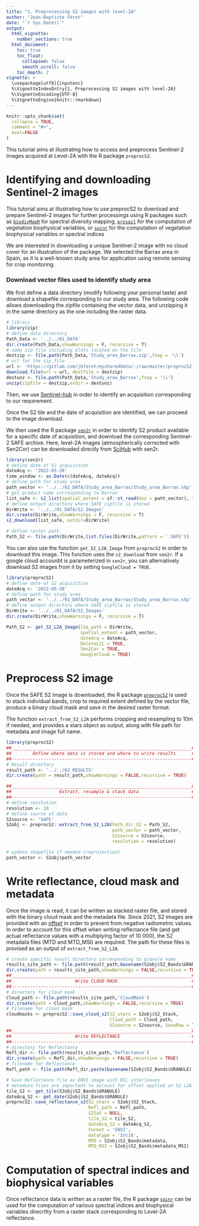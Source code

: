 ```yaml
---
title: "1. Preprocessing S2 images with level-2A"
author: "Jean-Baptiste Féret"
date: "`r Sys.Date()`"
output:
  html_vignette:
    number_sections: true
  html_document:
    toc: true
    toc_float:
      collapsed: false
      smooth_scroll: false
    toc_depth: 2
vignette: >
  \usepackage[utf8]{inputenc}
  %\VignetteIndexEntry{1. Preprocessing S2 images with level-2A}
  %\VignetteEncoding{UTF-8}
  %\VignetteEngine{knitr::rmarkdown}
---
```

  
```r
knitr::opts_chunk$set(
  collapse = TRUE,
  comment = "#>",
  eval=FALSE
)
```

This tutorial aims at illustrating how to access and preprocess Sentinel-2 images acquired at Level-2A with the R package `preprocS2`. 


# Identifying and downloading Sentinel-2 images

This tutorial aims at illustrating how to use preprocS2 to download and prepare Sentinel-2 images for further processings using R packages such as [`biodivMapR`](https://jbferet.github.io/biodivMapR/index.html) for spectral diversity mapping, [`prosail`](https://jbferet.gitlab.io/prosail/index.html) for the computation of vegetation biophysical variables, or [`spinr`](https://gitlab.com/jbferet/spinr) for the computation of vegetation biophysical variables or spectral indices

We are interested in downloading a unique Sentinel-2 image with no cloud cover for an illustration of the package. 
We selected the Barrax area in Spain, as it is a well-known study area for application using remote sensing for crop monitoring. 

### Download vector files used to identify study area

We first define a data directory (modify following your personal taste) and download a shapefile corresponding to our study area.
The following code allows downloading the zipfile containing the vector data, and unzipping it in the same directory as the one including the raster data.

```r
# library
library(zip)
# define data directory
Path_Data <- '../../01_DATA'
dir.create(Path_Data,showWarnings = F, recursive = T)
# name zip file including plots located on the tile
destzip <- file.path(Path_Data,'Study_area_Barrax.zip',fsep = '\\')
# url for the zip file
url <- 'https://gitlab.com/jbferet/myshareddata/-/raw/master/preprocS2_Example/Study_area_Barrax.zip'
download.file(url = url, destfile = destzip)
destunz <- file.path(Path_Data,'Study_area_Barrax',fsep = '\\')
unzip(zipfile = destzip,exdir = destunz)
```



Then, we use [Sentinel-hub](https://apps.sentinel-hub.com/eo-browser/?zoom=11&lat=39.09836&lng=-2.01462&themeId=DEFAULT-THEME&visualizationUrl=https%3A%2F%2Fservices.sentinel-hub.com%2Fogc%2Fwms%2Fbd86bcc0-f318-402b-a145-015f85b9427e&datasetId=S2L2A&fromTime=2021-05-13T00%3A00%3A00.000Z&toTime=2021-05-13T23%3A59%3A59.999Z&layerId=1_TRUE_COLOR) in order to identify an acquisition corresponding to our requirement. 

Once the S2 tile and the date of acquisition are identified, we can proceed to the image download. 

We then used the R package [`sen2r`](https://sen2r.ranghetti.info/) in order to identify S2 product available for a specific date of acquisition, and download the corresponding Sentinel-2 SAFE archive. Here, level-2A images (atmospherically corrected with Sen2Cor) can be downloaded directly from [SciHub](https://scihub.copernicus.eu) with sen2r.

```r
library(sen2r)
# define date of S2 acquisition
dateAcq <- '2022-05-28'
time_window <- as.Date(c(dateAcq, dateAcq))
# define path for study area
path_vector <- '../../01_DATA/Study_area_Barrax/Study_area_Barrax.shp'
# get product name corresponding to Barrax 
list_safe <- s2_list(spatial_extent = sf::st_read(dsn = path_vector), time_interval = time_window)
# define output directory where SAFE zipfile is stored
DirWrite <- '../../01_DATA/S2_Images'
dir.create(DirWrite,showWarnings = F, recursive = T)
s2_download(list_safe, outdir=DirWrite)

# define raster path
Path_S2 <- file.path(DirWrite,list.files(DirWrite,pattern = '.SAFE'))

```


You can also use the function `get_S2_L2A_Image` from `preprocS2` in order to download this image. This function uses the `s2_download` from `sen2r`. If a google cloud accounbt is parameterized in `sen2r`, you can alternatively download S2 images from it by setting `GoogleCloud = TRUE`.

```r
library(preprocS2)
# define date of S2 acquisition
dateAcq <- '2022-05-28'
# define path for study area
path_vector <- '../../01_DATA/Study_area_Barrax/Study_area_Barrax.shp'
# define output directory where SAFE zipfile is stored
DirWrite <- '../../01_DATA/S2_Images'
dir.create(DirWrite,showWarnings = F, recursive = T)

Path_S2 <- get_S2_L2A_Image(l2a_path = DirWrite, 
                            spatial_extent = path_vector, 
                            dateAcq = dateAcq,
                            DeleteL1C = TRUE, 
                            Sen2Cor = TRUE,
                            GoogleCloud = TRUE)


```


# Preprocess S2 image

Once the SAFE S2 image is downloaded, the R package [`preprocS2`](https://jbferet.gitlab.io/preprocS2/index.html) is used to stack individual bands, crop to required extent defined by the vector file, produce a binary cloud mask and save in the desired raster format.

The function `extract_from_S2_L2A` performs cropping and resampling to 10m if needed, and provides a stars object as output, along with file path for metadata and image full name.

```r
library(preprocS2)
##____________________________________________________________________##
##        Define where data is stored and where to write results      ##
##--------------------------------------------------------------------##
# Result directory
result_path <- '../../03_RESULTS'
dir.create(path = result_path,showWarnings = FALSE,recursive = TRUE)

##____________________________________________________________________##
##                  Extract, resample & stack data                    ##
##--------------------------------------------------------------------##
# define resolution
resolution <- 10
# define source of data
S2source <- 'SAFE'
S2obj <- preprocS2::extract_from_S2_L2A(Path_dir_S2 = Path_S2,
                                        path_vector = path_vector,
                                        S2source = S2source,
                                        resolution = resolution)

# update shapefile if needed (reprojection)
path_vector <- S2obj$path_vector

```

# Write reflectance, cloud mask and metadata

Once the image is read, it can be written as stacked raster file, and stored with the binary cloud mask and the metadata file.
Since 2021, S2 images are provided with an [offset](https://sentinels.copernicus.eu/web/sentinel/-/copernicus-sentinel-2-major-products-upgrade-upcoming) in order to prevent from negative radiometric values. 
In order to account for this offset when writing reflectance file (and get actual reflectance values with a multiplying factor of 10 000), the S2 metadata files (MTD and MTD_MSI) are required. The path for these files is provised as an output of `extract_from_S2_L2A`.

```r
# create specific result directory corresponding to granule name
results_site_path <- file.path(result_path,basename(S2obj$S2_Bands$GRANULE))
dir.create(path = results_site_path,showWarnings = FALSE,recursive = TRUE)
##____________________________________________________________________##
##                        Write CLOUD MASK                            ##
##--------------------------------------------------------------------##
# directory for cloud mask
Cloud_path <- file.path(results_site_path,'CloudMask')
dir.create(path = Cloud_path,showWarnings = FALSE,recursive = TRUE)
# Filename for cloud mask
cloudmasks <- preprocS2::save_cloud_s2(S2_stars = S2obj$S2_Stack,
                                       Cloud_path = Cloud_path,
                                       S2source = S2source, SaveRaw = T)
##____________________________________________________________________##
##                        Write REFLECTANCE                           ##
##--------------------------------------------------------------------##
# directory for Reflectance
Refl_dir <- file.path(results_site_path,'Reflectance')
dir.create(path = Refl_dir,showWarnings = FALSE,recursive = TRUE)
# filename for Reflectance
Refl_path <- file.path(Refl_dir,paste(basename(S2obj$S2_Bands$GRANULE),'_Refl',sep = ''))

# Save Reflectance file as ENVI image with BIL interleaves
# metadata files are important to account for offset applied on S2 L2A products 
tile_S2 <- get_tile(S2obj$S2_Bands$GRANULE)
dateAcq_S2 <- get_date(S2obj$S2_Bands$GRANULE)
preprocS2::save_reflectance_s2(S2_stars = S2obj$S2_Stack, 
                               Refl_path = Refl_path,
                               S2Sat = NULL, 
                               tile_S2 = tile_S2, 
                               dateAcq_S2 = dateAcq_S2,
                               Format = 'ENVI', 
                               datatype = 'Int16', 
                               MTD = S2obj$S2_Bands$metadata, 
                               MTD_MSI = S2obj$S2_Bands$metadata_MSI)
```


# Computation of spectral indices and biophysical variables

Once reflectance data is written as a raster file, the R package [`spinr`](https://gitlab.com/jbferet/spinr) can be used for the computation of various spectral indices and biophysical variables direcrtlty from a raster stack corresponding to Level-2A reflectance. 


